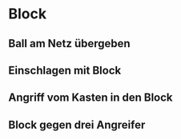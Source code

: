 # Block

## Ball am Netz übergeben

## Einschlagen mit Block

## Angriff vom Kasten in den Block

## Block gegen drei Angreifer

